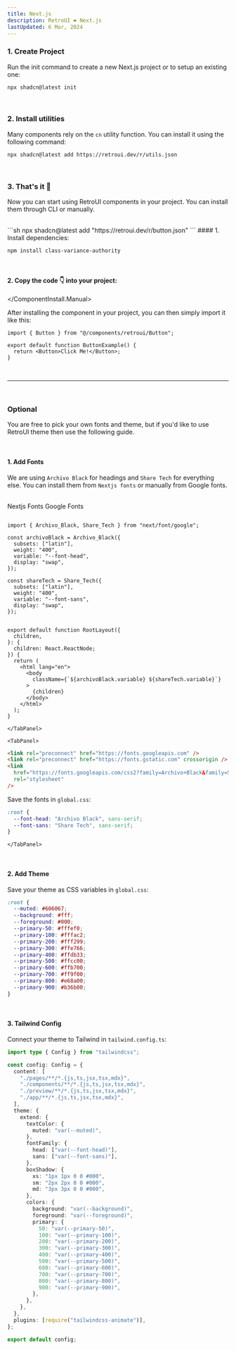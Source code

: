 ```yaml
---
title: Next.js
description: RetroUI ❤️ Next.js
lastUpdated: 6 Mar, 2024
---
```


### 1. Create Project

Run the init command to create a new Next.js project or to setup an existing one:

```sh
npx shadcn@latest init
```
<br />

### 2. Install utilities

Many components rely on the `cn` utility function. You can install it using the following command:

```sh
npx shadcn@latest add https://retroui.dev/r/utils.json
```

<br />

### 3. That's it 🚀

Now you can start using RetroUI components in your project. You can install them through CLI or manually.

<br />

<ComponentInstall>
  <ComponentInstall.Cli>
    ```sh
npx shadcn@latest add "https://retroui.dev/r/button.json"
    ```
  </ComponentInstall.Cli>
  <ComponentInstall.Manual>
#### 1. Install dependencies:

```sh
npm install class-variance-authority
```

<br />

#### 2. Copy the code 👇 into your project:

<ComponentSource name="button" />

  </ComponentInstall.Manual>
</ComponentInstall>

After installing the component in your project, you can then simply import it like this:

```tsx
import { Button } from "@/components/retroui/Button";
 
export default function ButtonExample() {
  return <Button>Click Me!</Button>;
}
```

<br />
<hr />
<br />

### Optional

You are free to pick your own fonts and theme, but if you'd like to use RetroUI theme then use the following guide.

<br />

#### 1. Add Fonts
We are using `Archivo Black` for headings and `Share Tech` for everything else. You can install them from `Nextjs fonts` or manually from Google fonts.

<br />

<TabGroup>
  <TabList className="border-b bg-transparent flex space-x-4 mb-6">
    <Tab className="text-lg min-w-12 relative px-2 py-1 border-b-2 border-b-transparent bg-transparent data-[selected]:border-primary-500 data-[selected]:text-foreground focus:outline-none">
      Nextjs Fonts
    </Tab>
    <Tab className="text-lg min-w-12 relative px-2 py-1 border-b-2 border-b-transparent bg-transparent data-[selected]:border-primary-500 data-[selected]:text-foreground focus:outline-none">
      Google Fonts
    </Tab>
  </TabList>

  <TabPanels>
    <TabPanel>

```tsx

import { Archivo_Black, Share_Tech } from "next/font/google";

const archivoBlack = Archivo_Black({
  subsets: ["latin"],
  weight: "400",
  variable: "--font-head",
  display: "swap",
});

const shareTech = Share_Tech({
  subsets: ["latin"],
  weight: "400",
  variable: "--font-sans",
  display: "swap",
});


export default function RootLayout({
  children,
}: {
  children: React.ReactNode;
}) {
  return (
    <html lang="en">
      <body
        className={`${archivoBlack.variable} ${shareTech.variable}`}
      >
        {children}
      </body>
    </html>
  );
}

```

    </TabPanel>

    <TabPanel>

```html
<link rel="preconnect" href="https://fonts.googleapis.com" />
<link rel="preconnect" href="https://fonts.gstatic.com" crossorigin />
<link
  href="https://fonts.googleapis.com/css2?family=Archivo+Black&family=Share+Tech&display=swap"
  rel="stylesheet"
/>
```

Save the fonts in `global.css`:

```css
:root {
  --font-head: "Archivo Black", sans-serif;
  --font-sans: "Share Tech", sans-serif;
}
```

    </TabPanel>

  </TabPanels>
</TabGroup>

<br />

#### 2. Add Theme

Save your theme as CSS variables in `global.css`:

```css
:root {
  --muted: #606067;
  --background: #fff;
  --foreground: #000;
  --primary-50: #fffef0;
  --primary-100: #fffac2;
  --primary-200: #fff299;
  --primary-300: #ffe766;
  --primary-400: #ffdb33;
  --primary-500: #ffcc00;
  --primary-600: #ffb700;
  --primary-700: #ff9f00;
  --primary-800: #e68a00;
  --primary-900: #b36b00;
}
```
<br />

#### 3. Tailwind Config

Connect your theme to Tailwind in `tailwind.config.ts`:

```ts
import type { Config } from "tailwindcss";

const config: Config = {
  content: [
    "./pages/**/*.{js,ts,jsx,tsx,mdx}",
    "./components/**/*.{js,ts,jsx,tsx,mdx}",
    "./preview/**/*.{js,ts,jsx,tsx,mdx}",
    "./app/**/*.{js,ts,jsx,tsx,mdx}",
  ],
  theme: {
    extend: {
      textColor: {
        muted: "var(--muted)",
      },
      fontFamily: {
        head: ["var(--font-head)"],
        sans: ["var(--font-sans)"],
      },
      boxShadow: {
        xs: "1px 1px 0 0 #000",
        sm: "2px 2px 0 0 #000",
        md: "3px 3px 0 0 #000",
      },
      colors: {
        background: "var(--background)",
        foreground: "var(--foreground)",
        primary: {
          50: "var(--primary-50)",
          100: "var(--primary-100)",
          200: "var(--primary-200)",
          300: "var(--primary-300)",
          400: "var(--primary-400)",
          500: "var(--primary-500)",
          600: "var(--primary-600)",
          700: "var(--primary-700)",
          800: "var(--primary-800)",
          900: "var(--primary-900)",
        },
      },
    },
  },
  plugins: [require("tailwindcss-animate")],
};

export default config;
```


